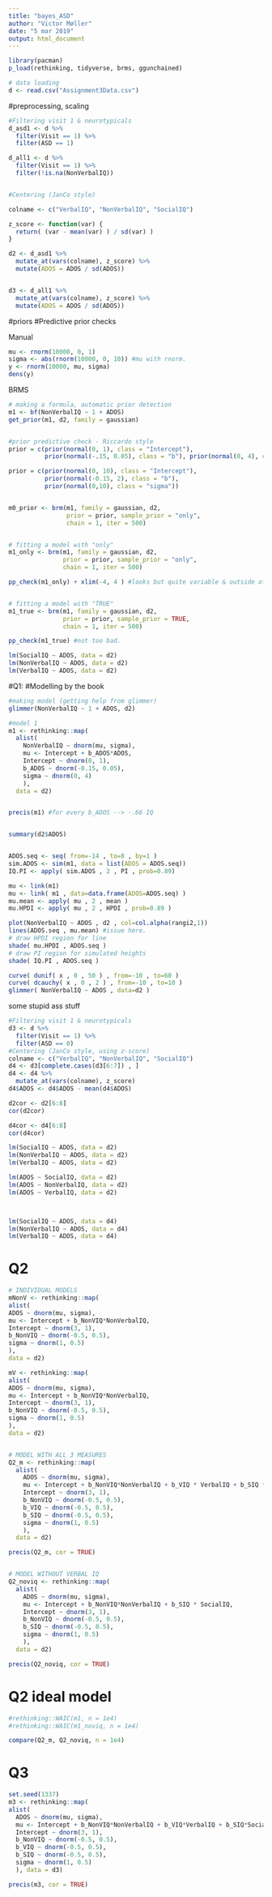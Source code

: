 ```yaml
---
title: "bayes_ASD"
author: "Victor Møller"
date: "5 mar 2019"
output: html_document
---
```


```r

library(pacman)
p_load(rethinking, tidyverse, brms, ggunchained)

# data loading
d <- read.csv("Assignment3Data.csv")
```


#preprocessing, scaling

```r
#Filtering visit 1 & neurotypicals 
d_asd1 <- d %>%
  filter(Visit == 1) %>%
  filter(ASD == 1)

d_all1 <- d %>%
  filter(Visit == 1) %>%
  filter(!is.na(NonVerbalIQ))


#Centering (JanCo style)

colname <- c("VerbalIQ", "NonVerbalIQ", "SocialIQ")

z_score <- function(var) {
  return( (var - mean(var) ) / sd(var) )
}

d2 <- d_asd1 %>%
  mutate_at(vars(colname), z_score) %>%
  mutate(ADOS = ADOS / sd(ADOS))


d3 <- d_all1 %>%
  mutate_at(vars(colname), z_score) %>%
  mutate(ADOS = ADOS / sd(ADOS))
```


#priors
#Predictive prior checks

Manual
```r
mu <- rnorm(10000, 0, 1)
sigma <- abs(rnorm(10000, 0, 10)) #mu with rnorm. 
y <- rnorm(10000, mu, sigma)
dens(y) 
```


BRMS
```r
# making a formula, automatic prior detection
m1 <- bf(NonVerbalIQ ~ 1 + ADOS)
get_prior(m1, d2, family = gaussian) 


#prior predictive check - Riccardo style
prior = c(prior(normal(0, 1), class = "Intercept"), 
          prior(normal(-.15, 0.05), class = "b"), prior(normal(0, 4), class = "sigma"))

prior = c(prior(normal(0, 10), class = "Intercept"), 
          prior(normal(-0.15, 2), class = "b"), 
          prior(normal(0,10), class = "sigma"))


m0_prior <- brm(m1, family = gaussian, d2, 
                prior = prior, sample_prior = "only", 
                chain = 1, iter = 500)  


# fitting a model with "only"
m1_only <- brm(m1, family = gaussian, d2, 
               prior = prior, sample_prior = "only", 
               chain = 1, iter = 500)

pp_check(m1_only) + xlim(-4, 4 ) #looks but quite variable & outside of the real dist. 


# fitting a model with "TRUE"
m1_true <- brm(m1, family = gaussian, d2, 
               prior = prior, sample_prior = TRUE, 
               chain = 1, iter = 500)

pp_check(m1_true) #not too bad. 

lm(SocialIQ ~ ADOS, data = d2)
lm(NonVerbalIQ ~ ADOS, data = d2)
lm(VerbalIQ ~ ADOS, data = d2)

```


#Q1:
#Modelling by the book

```r
#making model (getting help from glimmer)
glimmer(NonVerbalIQ ~ 1 + ADOS, d2)

#model 1
m1 <- rethinking::map(
  alist(
    NonVerbalIQ ~ dnorm(mu, sigma),
    mu <- Intercept + b_ADOS*ADOS,
    Intercept ~ dnorm(0, 1),
    b_ADOS ~ dnorm(-0.15, 0.05),
    sigma ~ dnorm(0, 4)
    ),
  data = d2)


precis(m1) #for every b_ADOS --> -.66 IQ 


summary(d2$ADOS)


ADOS.seq <- seq( from=-14 , to=8 , by=1 )
sim.ADOS <- sim(m1, data = list(ADOS = ADOS.seq))
IQ.PI <- apply( sim.ADOS , 2 , PI , prob=0.89)

mu <- link(m1)
mu <- link( m1 , data=data.frame(ADOS=ADOS.seq) )
mu.mean <- apply( mu , 2 , mean )
mu.HPDI <- apply( mu , 2 , HPDI , prob=0.89 )

plot(NonVerbalIQ ~ ADOS , d2 , col=col.alpha(rangi2,1))
lines(ADOS.seq , mu.mean) #issue here. 
# draw HPDI region for line
shade( mu.HPDI , ADOS.seq )
# draw PI region for simulated heights
shade( IQ.PI , ADOS.seq ) 

```

```r
curve( dunif( x , 0 , 50 ) , from=-10 , to=60 )
curve( dcauchy( x , 0 , 2 ) , from=-10 , to=10 )
glimmer( NonVerbalIQ ~ ADOS , data=d2 )
```

some stupid ass stuff
```r
#Filtering visit 1 & neurotypicals 
d3 <- d %>%
  filter(Visit == 1) %>%
  filter(ASD == 0)
#Centering (JanCo style, using z-score)
colname <- c("VerbalIQ", "NonVerbalIQ", "SocialIQ")
d4 <- d3[complete.cases(d3[6:7]) , ]
d4 <- d4 %>%
  mutate_at(vars(colname), z_score)
d4$ADOS <- d4$ADOS - mean(d4$ADOS)

d2cor <- d2[6:8]
cor(d2cor)

d4cor <- d4[6:8]
cor(d4cor)

lm(SocialIQ ~ ADOS, data = d2)
lm(NonVerbalIQ ~ ADOS, data = d2)
lm(VerbalIQ ~ ADOS, data = d2)

lm(ADOS ~ SocialIQ, data = d2)
lm(ADOS ~ NonVerbalIQ, data = d2)
lm(ADOS ~ VerbalIQ, data = d2)



lm(SocialIQ ~ ADOS, data = d4)
lm(NonVerbalIQ ~ ADOS, data = d4)
lm(VerbalIQ ~ ADOS, data = d4)
```

# Q2
```r
# INDIVIDUAL MODELS
mNonV <- rethinking::map(
alist(
ADOS ~ dnorm(mu, sigma),
mu <- Intercept + b_NonVIQ*NonVerbalIQ,
Intercept ~ dnorm(3, 1),
b_NonVIQ ~ dnorm(-0.5, 0.5),
sigma ~ dnorm(1, 0.5)
),
data = d2)

mV <- rethinking::map(
alist(
ADOS ~ dnorm(mu, sigma),
mu <- Intercept + b_NonVIQ*NonVerbalIQ,
Intercept ~ dnorm(3, 1),
b_NonVIQ ~ dnorm(-0.5, 0.5),
sigma ~ dnorm(1, 0.5)
),
data = d2)


# MODEL WITH ALL 3 MEASURES
Q2_m <- rethinking::map(
  alist(
    ADOS ~ dnorm(mu, sigma),
    mu <- Intercept + b_NonVIQ*NonVerbalIQ + b_VIQ * VerbalIQ + b_SIQ * SocialIQ,
    Intercept ~ dnorm(3, 1),
    b_NonVIQ ~ dnorm(-0.5, 0.5),
    b_VIQ ~ dnorm(-0.5, 0.5), 
    b_SIQ ~ dnorm(-0.5, 0.5),
    sigma ~ dnorm(1, 0.5)
    ), 
  data = d2)

precis(Q2_m, cor = TRUE)


# MODEL WITHOUT VERBAL IQ
Q2_noviq <- rethinking::map(
  alist(
    ADOS ~ dnorm(mu, sigma),
    mu <- Intercept + b_NonVIQ*NonVerbalIQ + b_SIQ * SocialIQ,
    Intercept ~ dnorm(3, 1),
    b_NonVIQ ~ dnorm(-0.5, 0.5),
    b_SIQ ~ dnorm(-0.5, 0.5),
    sigma ~ dnorm(1, 0.5)
    ), 
  data = d2)

precis(Q2_noviq, cor = TRUE)

```


# Q2 ideal model
```r
#rethinking::WAIC(m1, n = 1e4)
#rethinking::WAIC(m1_noviq, n = 1e4)

compare(Q2_m, Q2_noviq, n = 1e4)
```



# Q3
```r
set.seed(1337)
m3 <- rethinking::map(
alist(
  ADOS ~ dnorm(mu, sigma),
  mu <- Intercept + b_NonVIQ*NonVerbalIQ + b_VIQ*VerbalIQ + b_SIQ*SocialIQ,
  Intercept ~ dnorm(3, 1),
  b_NonVIQ ~ dnorm(-0.5, 0.5),
  b_VIQ ~ dnorm(-0.5, 0.5),
  b_SIQ ~ dnorm(-0.5, 0.5),
  sigma ~ dnorm(1, 0.5)
  ), data = d3)

precis(m3, cor = TRUE)
```

